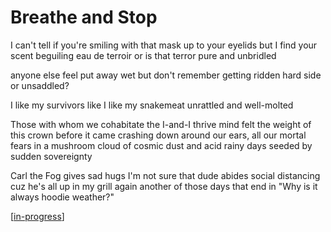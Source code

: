 # Breathe and Stop

I can't tell if you're smiling
with that mask up to your eyelids
but I find your scent beguiling
eau de terroir
or is that terror
pure and unbridled

anyone else feel put away wet
but don't remember getting
ridden hard
side or unsaddled?

I like my survivors
like I like my snakemeat
unrattled and well-molted

Those with whom we cohabitate
the I-and-I thrive mind
felt the weight of this crown
before it came crashing down
around our ears,
all our mortal fears
in a mushroom cloud of cosmic dust
and acid rainy days
seeded by sudden sovereignty

Carl the Fog gives sad hugs
I'm not sure that dude abides
social distancing
cuz he's all up in my grill again
another of those days that end in "Why
is it always hoodie weather?"

[[in-progress]]

[//begin]: # "Autogenerated link references for markdown compatibility"
[in-progress]: in-progress "in-progress"
[//end]: # "Autogenerated link references"